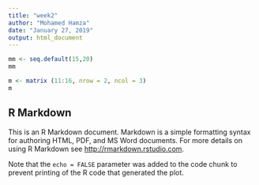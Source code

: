 ```yaml
---
title: "week2"
author: "Mohamed Hamza"
date: "January 27, 2019"
output: html_document
---
```



```r
mm <- seq.default(15,20)
mm

m <- matrix (11:16, nrow = 2, ncol = 3)
m


```














## R Markdown

This is an R Markdown document. Markdown is a simple formatting syntax for authoring HTML, PDF, and MS Word documents. For more details on using R Markdown see <http://rmarkdown.rstudio.com>.


Note that the `echo = FALSE` parameter was added to the code chunk to prevent printing of the R code that generated the plot.
